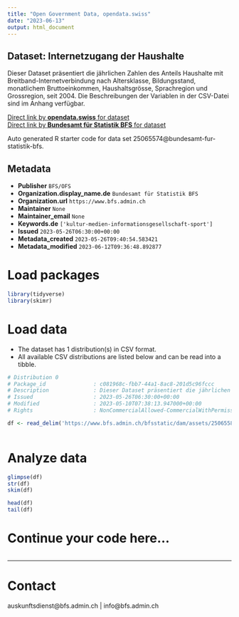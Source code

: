 ```yaml
---
title: "Open Government Data, opendata.swiss"
date: "2023-06-13"
output: html_document
---
```


## Dataset: Internetzugang der Haushalte

Dieser Dataset präsentiert die jährlichen Zahlen des Anteils Haushalte mit Breitband-Internetverbindung nach Altersklasse, Bildungsstand, monatlichem Bruttoeinkommen, Haushaltsgrösse, Sprachregion und Grossregion, seit 2004. Die Beschreibungen der Variablen in der CSV-Datei sind im Anhang verfügbar.

[Direct link by **opendata.swiss** for dataset](https://opendata.swiss/de/dataset/internetzugang-der-haushalte3)<br>
[Direct link by **Bundesamt für Statistik BFS** for dataset](https://www.bfs.admin.ch/asset/de/ts-x-ind-30109)

Auto generated R starter code for data set 25065574@bundesamt-fur-statistik-bfs.

## Metadata

- **Publisher** `BFS/OFS`
- **Organization.display_name.de** `Bundesamt für Statistik BFS`
- **Organization.url** `https://www.bfs.admin.ch`
- **Maintainer** `None`
- **Maintainer_email** `None`
- **Keywords.de** `['kultur-medien-informationsgesellschaft-sport']`
- **Issued** `2023-05-26T06:30:00+00:00`
- **Metadata_created** `2023-05-26T09:40:54.583421`
- **Metadata_modified** `2023-06-12T09:36:48.892877`


# Load packages

```r

library(tidyverse)
library(skimr)

```

# Load data

-   The dataset has 1 distribution(s) in CSV format.
-   All available CSV distributions are listed below and can be read into a tibble.

```r

# Distribution 0
# Package_id               : c081968c-fbb7-44a1-8ac8-201d5c96fccc
# Description              : Dieser Dataset präsentiert die jährlichen Zahlen des Anteils Haushalte mit Breitband-Internetverbindung nach Altersklasse, Bildungsstand, monatlichem Bruttoeinkommen, Haushaltsgrösse, Sprachregion und Grossregion, seit 2004. Die Beschreibungen der Variablen in der CSV-Datei sind im Anhang verfügbar.
# Issued                   : 2023-05-26T06:30:00+00:00
# Modified                 : 2023-05-10T07:38:13.947000+00:00
# Rights                   : NonCommercialAllowed-CommercialWithPermission-ReferenceRequired

df <- read_delim('https://www.bfs.admin.ch/bfsstatic/dam/assets/25065581/master')



```

# Analyze data

```r

glimpse(df)
str(df)
skim(df)

head(df)
tail(df)

```

# Continue your code here...

```r

```

------------------------------------------------------------------------

# Contact

auskunftsdienst@bfs.admin.ch | info@bfs.admin.ch
